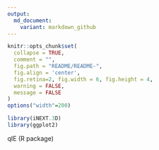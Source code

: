 ```yaml
---
output:
  md_document:
    variant: markdown_github
---
```


<!-- README.md is generated from README.Rmd. Please edit that file -->

```r
knitr::opts_chunk$set(
  collapse = TRUE,
  comment = "",
  fig.path = "README/README-",
  fig.align = 'center',
  fig.retina=2, fig.width = 6, fig.height = 4,
  warning = FALSE,
  message = FALSE
)
options("width"=200)

library(iNEXT.3D)
library(ggplot2)
```

qIE (R package)


